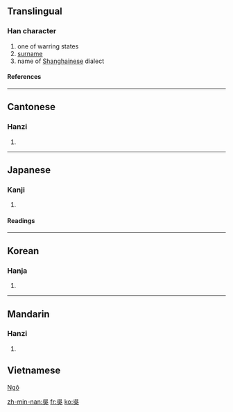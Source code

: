{{see|吴|呉}}

==Translingual==
===Han character===
{{Han char|rn=30|rad=口|as=04|sn=7|four=2680<sub>1</sub>|canj=口女弓大 (RVNK)}}
# one of warring states
# [[surname]]
# name of [[Shanghai]]nese dialect
====References====
{{Han ref|kx=0179.040|dkj=03365|dj=0396.150|hdz=10595.080|uh=5433|ud=21555|bh=A764|bd=42852}}
----
==Cantonese==
===Hanzi===
{{yue-hanzi|jyut=|y=ng4}}
# {{defn|Cantonese}}
----
==Japanese==
===Kanji===
{{ja-kanji|grade=|rs=口04}}
# {{defn|Japanese}} 
====Readings====
{{ja-readings|on=[[ご]] (go)|kun=[[くれ]] (kure), [[くれる]] (kureru)}}
----
==Korean==
===Hanja===
{{ko-hanja|hangeul=[[오]], [[호]]|rv=o, ho|mr=o, ho}}
# {{defn|Korean}}
----
==Mandarin==
===Hanzi===
{{cmn-hanzi|sim=吴|pin=[[nà]] ([[na4]]), [[wú]] ([[wu2]])|wg=na<sup>4</sup>, wu<sup>2</sup>}}
# {{defn|Mandarin}}

==Vietnamese==
[[Ngô]]

[[zh-min-nan:吳]]
[[fr:吳]]
[[ko:吳]]